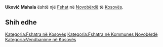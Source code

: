 {{Fshat në Kosovës
 | Emri                = Uković Mahala
| srp_N_name = Uković Mahala
| srp_N_FULL_NAME_RO = Uković Mahala
| srp_N_FULL_NAME_ND_RO = Ukovic Mahala
| srp_N_SORT_NAME_RG = UKOVICMAHALA
| srp_N_FULL_NAME_RG = Uković Mahala
| srp_N_FULL_NAME_ND_RG = Ukovic Mahala

 | Emri (Rasa dhanore) = 
 | Figura              = 
 | Shteti              = Kosovo
 | Komuna              = Novobërdë
 | Kodi postar         = 
 | Sipërfaqja          = 

 | Popullsia           = 

 | Regj. i popullsisë  = 
 | Dend. e popullsisë  = 
 | Faqja zyrtare       = 
 <!--- Koordinatat ----> 
 | Gjerësia            = 42.969236
 | Gjatësia            = 21.003921
 | Lartësia            = 
}}
'''Uković Mahala''' është një [[Fshat]] në [[Novobërdë]] të [[Kosovës]].

<!-- == Gjeografia == -->
<!-- == Historia == -->
<!-- == Demografia == -->
== Shih edhe ==
{{Komuna Novobërdë}}
{{Kosovo-Administrata-Cung}}

[[Kategoria:Fshatra në Kosovës]]
[[Kategoria:Fshatra në Kommunes Novobërdë]]
[[Kategoria:Vendbanime në Kosovës]]